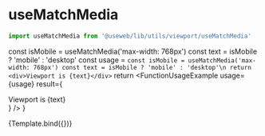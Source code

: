 
<Meta title='Lib/utils/viewport/useMatchMedia' />

# useMatchMedia

```js
import useMatchMedia from '@useweb/lib/utils/viewport/useMatchMedia'
```

  const isMobile = useMatchMedia('max-width: 768px')
  const text = isMobile ? 'mobile' : 'desktop'
  const usage = `const isMobile = useMatchMedia('max-width: 768px')
const text = isMobile ? 'mobile' : 'desktop'\n
return <div>Viewport is {text}</div>`
  return <FunctionUsageExample usage={usage} result={<div>Viewport is {text}</div>} />
}

<Canvas>
  <Story name='example' argTypes={{}} args={{}}>
    {Template.bind({})}
  </Story>
</Canvas>
